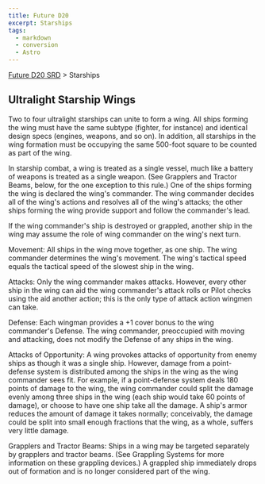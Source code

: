 ```yaml
---
title: Future D20
excerpt: Starships
tags:
  - markdown
  - conversion
  - Astro
---
```






[Future D20 SRD]( / ) > Starships




## Ultralight Starship Wings


Two to four ultralight starships can unite to form a wing. All ships forming the wing must have the same subtype (fighter, for instance) and identical design specs (engines, weapons, and so on). In addition, all starships in the wing formation must be occupying the same 500-foot square to be counted as part of the wing.


In starship combat, a wing is treated as a single vessel, much like a battery of weapons is treated as a single weapon. (See Grapplers and Tractor Beams, below, for the one exception to this rule.) One of the ships forming the wing is declared the wing's commander. The wing commander decides all of the wing's actions and resolves all of the wing's attacks; the other ships forming the wing provide support and follow the commander's lead.


If the wing commander's ship is destroyed or grappled, another ship in the wing may assume the role of wing commander on the wing's next turn.


Movement: All ships in the wing move together, as one ship. The wing commander determines the wing's movement. The wing's tactical speed equals the tactical speed of the slowest ship in the wing.


Attacks: Only the wing commander makes attacks. However, every other ship in the wing can aid the wing commander's attack rolls or Pilot checks using the aid another action; this is the only type of attack action wingmen can take.


Defense: Each wingman provides a +1 cover bonus to the wing commander's Defense. The wing commander, preoccupied with moving and attacking, does not modify the Defense of any ships in the wing.


Attacks of Opportunity: A wing provokes attacks of opportunity from enemy ships as though it was a single ship. However, damage from a point-defense system is distributed among the ships in the wing as the wing commander sees fit. For example, if a point-defense system deals 180 points of damage to the wing, the wing commander could split the damage evenly among three ships in the wing (each ship would take 60 points of damage), or choose to have one ship take all the damage. A ship's armor reduces the amount of damage it takes normally; conceivably, the damage could be split into small enough fractions that the wing, as a whole, suffers very little damage.


Grapplers and Tractor Beams: Ships in a wing may be targeted separately by grapplers and tractor beams. (See Grappling Systems for more information on these grappling devices.) A grappled ship immediately drops out of formation and is no longer considered part of the wing.



